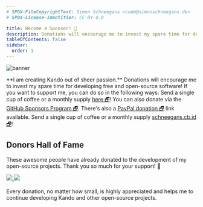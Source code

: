 ```yaml
---
# SPDX-FileCopyrightText: Simon Schneegans <code@simonschneegans.de>
# SPDX-License-Identifier: CC-BY-4.0

title: Become a Sponsor! 💖
description: Donations will encourage me to invest my spare time for developing free and open-source software!
tableOfContents: false
sidebar:
  order: 1
---
```



![banner](../../../assets/banner04.png)

<Intro>
**I am creating Kando out of sheer passion.** Donations will encourage me to invest my spare time for developing free and open-source software!
If you want to support me, you can do so in the following ways:
</Intro>


<CardGrid stagger>
  <CustomCard title="Via Ko-fi!" icon="simple-icons:kofi">
    Send a single cup of coffee or a monthly supply <a href="https://ko-fi.com/schneegans" target="_blank">here 🗗</a>!
  </CustomCard>
  <CustomCard title="Via GitHub!" icon="simple-icons:github">
    You can also donate via the <a href="https://github.com/sponsors/Schneegans" target="_blank">GitHub Sponsors Program 🗗</a>.
  </CustomCard>
  <CustomCard title="Via PayPal!" icon="simple-icons:paypal">
    There's also a <a href="https://www.paypal.com/donate/?hosted_button_id=3F7UFL8KLVPXE" target="_blank">PayPal donation 🗗</a> link available.
  </CustomCard>
  <CustomCard title="Via Crypto!" icon="simple-icons:bitcoin">
    Send a single cup of coffee or a monthly supply <a href="https://www.paypal.com/donate/?hosted_button_id=3F7UFL8KLVPXE" target="_blank">schneegans.cb.id 🗗</a>!
  </CustomCard>
</CardGrid>


## Donors Hall of Fame

These awesome people have already donated to the development of my open-source projects.
Thank you so much for your support! 💖

<a href="https://schneegans.github.io/sponsors" target="_blank">
  <img class="light:sl-hidden" src="https://schneegans.github.io/sponsors/sponsors_dark_small.svg" />
  <img class="dark:sl-hidden" src="https://schneegans.github.io/sponsors/sponsors_light_small.svg" />
</a>

<br />
<br />

<CustomAside type="thanks" title="Thank you!">
Every donation, no matter how small, is highly appreciated and helps me to continue developing Kando and other open-source projects.
</CustomAside>
